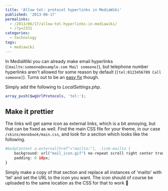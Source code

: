 ---
title: 'Allow tel: protocol hyperlinks in MediaWiki'
published: '2013-06-17'
permalinks:
  - /2013/06/17/allow-tel-hyperlinks-in-mediawiki/
  - /?p=2331
categories:
  - technology
tags:
  - mediawiki
---

In MediaWiki you can already make email hyperlinks (`[mailto:someone@example.com Mail someone]`), but telephone number hyperlinks aren't allowed for some reason by default (`[tel:0123456789 Call someone]`). Turns out to be an <a href="http://www.mediawiki.org/wiki/Help_talk:Links#Adding_tel:_link">easy fix</a> though.

Simply add the following to _LocalSettings.php_.

```php
array_push($wgUrlProtocols, 'tel:');
```

## Make it prettier

The links will get same icon as external links, which is a bit annoying, but that can be fixed as well. Find the main CSS file for your theme, in our case `/skins/monobook/main.css`, and look for a section which looks like the following.

```php
#bodyContent a.external[href^="mailto:"], .link-mailto {
    background: url("mail_icon.gif") no-repeat scroll right center transparent;
    padding: 0 18px;
}
```

Simply make a copy of that section and replace all instances of 'mailto' with 'tel' and set the URL to the icon you want. The icon should of course be uploaded to the same location as the CSS for that to work 🙂
